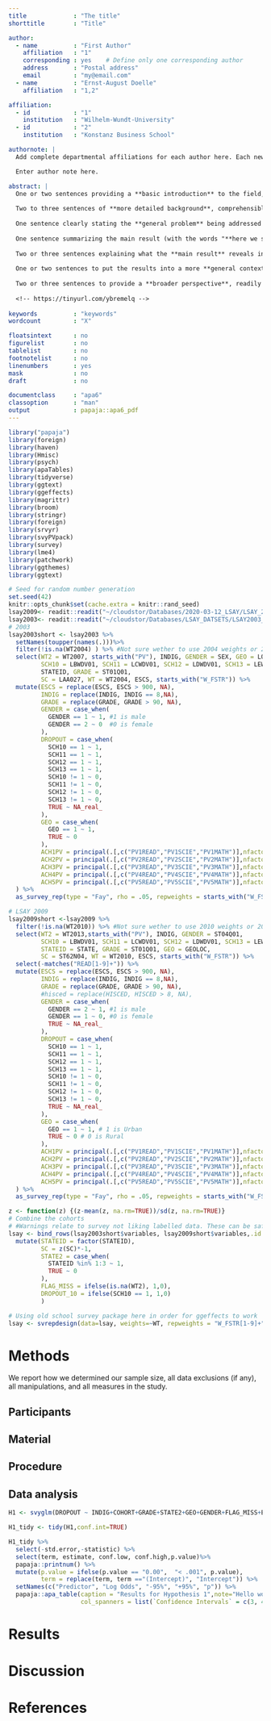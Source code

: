 ```yaml
---
title             : "The title"
shorttitle        : "Title"

author: 
  - name          : "First Author"
    affiliation   : "1"
    corresponding : yes    # Define only one corresponding author
    address       : "Postal address"
    email         : "my@email.com"
  - name          : "Ernst-August Doelle"
    affiliation   : "1,2"

affiliation:
  - id            : "1"
    institution   : "Wilhelm-Wundt-University"
  - id            : "2"
    institution   : "Konstanz Business School"

authornote: |
  Add complete departmental affiliations for each author here. Each new line herein must be indented, like this line.

  Enter author note here.

abstract: |
  One or two sentences providing a **basic introduction** to the field,  comprehensible to a scientist in any discipline.
  
  Two to three sentences of **more detailed background**, comprehensible  to scientists in related disciplines.
  
  One sentence clearly stating the **general problem** being addressed by  this particular study.
  
  One sentence summarizing the main result (with the words "**here we show**" or their equivalent).
  
  Two or three sentences explaining what the **main result** reveals in direct comparison to what was thought to be the case previously, or how the  main result adds to previous knowledge.
  
  One or two sentences to put the results into a more **general context**.
  
  Two or three sentences to provide a **broader perspective**, readily comprehensible to a scientist in any discipline.
  
  <!-- https://tinyurl.com/ybremelq -->
  
keywords          : "keywords"
wordcount         : "X"

floatsintext      : no
figurelist        : no
tablelist         : no
footnotelist      : no
linenumbers       : yes
mask              : no
draft             : no

documentclass     : "apa6"
classoption       : "man"
output            : papaja::apa6_pdf
---
```


```r
library("papaja")
library(foreign)
library(haven)
library(Hmisc)
library(psych)
library(apaTables)
library(tidyverse)
library(ggtext)
library(ggeffects)
library(magrittr)
library(broom)
library(stringr)
library(foreign)
library(srvyr)
library(svyPVpack)
library(survey)
library(lme4)
library(patchwork)
library(ggthemes)
library(ggtext)
```

```r
# Seed for random number generation
set.seed(42)
knitr::opts_chunk$set(cache.extra = knitr::rand_seed)
lsay2009<- readit::readit("~/cloudstor/Databases/2020-03-12_LSAY/LSAY_2009.dta")
lsay2003<- readit::readit("~/cloudstor/Databases/LSAY_DATSETS/LSAY2003_2016.sav")
# 2003 
lsay2003short <- lsay2003 %>%
  setNames(toupper(names(.)))%>%
  filter(!is.na(WT2004) ) %>% #Not sure wether to use 2004 weights or 2007
  select(WT2 = WT2007, starts_with("PV"), INDIG, GENDER = SEX, GEO = LOC,
         SCH10 = LBWDV01, SCH11 = LCWDV01, SCH12 = LDWDV01, SCH13 = LEWDV01,
         STATEID, GRADE = ST01Q01,
         SC = LAA027, WT = WT2004, ESCS, starts_with("W_FSTR")) %>%
  mutate(ESCS = replace(ESCS, ESCS > 900, NA),
         INDIG = replace(INDIG, INDIG == 8,NA),
         GRADE = replace(GRADE, GRADE > 90, NA),
         GENDER = case_when(
           GENDER == 1 ~ 1, #1 is male
           GENDER == 2 ~ 0  #0 is female
         ),
         DROPOUT = case_when(
           SCH10 == 1 ~ 1,
           SCH11 == 1 ~ 1,
           SCH12 == 1 ~ 1,
           SCH13 == 1 ~ 1,
           SCH10 != 1 ~ 0,
           SCH11 != 1 ~ 0,
           SCH12 != 1 ~ 0,
           SCH13 != 1 ~ 0,
           TRUE ~ NA_real_
         ),
         GEO = case_when(
           GEO == 1 ~ 1,
           TRUE ~ 0
         ),
         ACH1PV = principal(.[,c("PV1READ","PV1SCIE","PV1MATH")],nfactors = 1)$scores,
         ACH2PV = principal(.[,c("PV2READ","PV2SCIE","PV2MATH")],nfactors = 1)$scores,
         ACH3PV = principal(.[,c("PV3READ","PV3SCIE","PV3MATH")],nfactors = 1)$scores,
         ACH4PV = principal(.[,c("PV4READ","PV4SCIE","PV4MATH")],nfactors = 1)$scores,
         ACH5PV = principal(.[,c("PV5READ","PV5SCIE","PV5MATH")],nfactors = 1)$scores
  ) %>%
  as_survey_rep(type = "Fay", rho = .05, repweights = starts_with("W_FSTR"), weights = WT)

# LSAY 2009
lsay2009short <-lsay2009 %>% 
  filter(!is.na(WT2010)) %>% #Not sure wether to use 2010 weights or 2013
  select(WT2 = WT2013,starts_with("PV"), INDIG, GENDER = ST04Q01, 
         SCH10 = LBWDV01, SCH11 = LCWDV01, SCH12 = LDWDV01, SCH13 = LEWDV01,
         STATEID = STATE, GRADE = ST01Q01, GEO = GEOLOC,
         SC = ST62N04, WT = WT2010, ESCS, starts_with("W_FSTR")) %>%
  select(-matches("READ[1-9]+")) %>%
  mutate(ESCS = replace(ESCS, ESCS > 900, NA),
         INDIG = replace(INDIG, INDIG == 8,NA),
         GRADE = replace(GRADE, GRADE > 90, NA),
         #hisced = replace(HISCED, HISCED > 8, NA),
         GENDER = case_when(
           GENDER == 2 ~ 1, #1 is male
           GENDER == 1 ~ 0, #0 is female
           TRUE ~ NA_real_
         ),
         DROPOUT = case_when(
           SCH10 == 1 ~ 1,
           SCH11 == 1 ~ 1,
           SCH12 == 1 ~ 1,
           SCH13 == 1 ~ 1,
           SCH10 != 1 ~ 0,
           SCH11 != 1 ~ 0,
           SCH12 != 1 ~ 0,
           SCH13 != 1 ~ 0,
           TRUE ~ NA_real_
         ),
         GEO = case_when(
           GEO == 1 ~ 1, # 1 is Urban
           TRUE ~ 0 # 0 is Rural
         ),
         ACH1PV = principal(.[,c("PV1READ","PV1SCIE","PV1MATH")],nfactors = 1)$scores,
         ACH2PV = principal(.[,c("PV2READ","PV2SCIE","PV2MATH")],nfactors = 1)$scores,
         ACH3PV = principal(.[,c("PV3READ","PV3SCIE","PV3MATH")],nfactors = 1)$scores,
         ACH4PV = principal(.[,c("PV4READ","PV4SCIE","PV4MATH")],nfactors = 1)$scores,
         ACH5PV = principal(.[,c("PV5READ","PV5SCIE","PV5MATH")],nfactors = 1)$scores
  ) %>%
  as_survey_rep(type = "Fay", rho = .05, repweights = starts_with("W_FSTR"), weights = WT)

z <- function(z) {(z-mean(z, na.rm=TRUE))/sd(z, na.rm=TRUE)}
# Combine the cohorts
# #Warnings relate to survey not liking labelled data. These can be safely ignored
lsay <- bind_rows(lsay2003short$variables, lsay2009short$variables,.id = "COHORT") %>%
  mutate(STATEID = factor(STATEID),
         SC = z(SC)*-1,
         STATE2 = case_when(
           STATEID %in% 1:3 ~ 1,
           TRUE ~ 0
         ),
         FLAG_MISS = ifelse(is.na(WT2), 1,0),
         DROPOUT_10 = ifelse(SCH10 == 1, 1,0)
         )

# Using old school survey package here in order for ggeffects to work
lsay <- svrepdesign(data=lsay, weights=~WT, repweights = "W_FSTR[1-9]+", type="Fay", rho = .5, )
```



# Methods
We report how we determined our sample size, all data exclusions (if any), all manipulations, and all measures in the study. <!-- 21-word solution (Simmons, Nelson & Simonsohn, 2012; retrieved from http://ssrn.com/abstract=2160588) -->

## Participants

## Material

## Procedure

## Data analysis
```r
H1 <- svyglm(DROPOUT ~ INDIG+COHORT+GRADE+STATE2+GEO+GENDER+FLAG_MISS+ESCS,design = lsay,family = quasibinomial())

H1_tidy <- tidy(H1,conf.int=TRUE)

H1_tidy %>%
  select(-std.error,-statistic) %>%
  select(term, estimate, conf.low, conf.high,p.value)%>%
  papaja::printnum() %>%
  mutate(p.value = ifelse(p.value == "0.00",  "< .001", p.value),
         term = replace(term, term =="(Intercept)", "Intercept")) %>%
  setNames(c("Predictor", "Log Odds", "-95%", "+95%", "p")) %>%
  papaja::apa_table(caption = "Results for Hypothesis 1",note="Hello world this is a table note",
                    col_spanners = list(`Confidence Intervals` = c(3, 4)))
```


# Results

# Discussion


\newpage

# References


\begingroup
\setlength{\parindent}{-0.5in}
\setlength{\leftskip}{0.5in}

<div id = "refs"></div>
\endgroup
